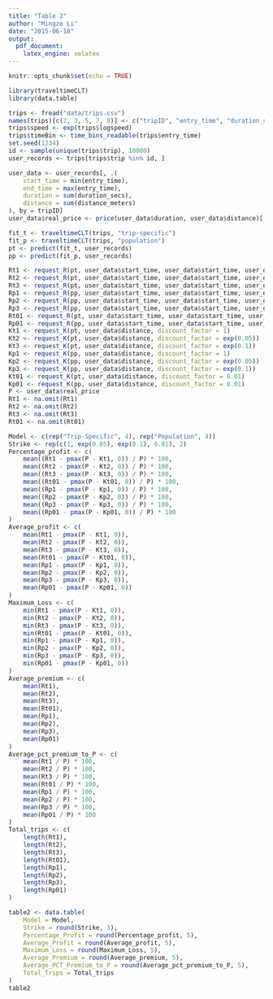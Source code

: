 ```yaml
---
title: "Table 2"
author: "Mingze Li"
date: "2015-06-18"
output:
  pdf_document:
    latex_engine: xelatex
---
```

```r
knitr::opts_chunk$set(echo = TRUE)
```
```r
library(traveltimeCLT)
library(data.table)
```

```r
trips <- fread("data/trips.csv")
names(trips)[c(2, 3, 5, 7, 8)] <- c("tripID", "entry_time", "duration_secs", "distance_meters", "linkID")
trips$speed <- exp(trips$logspeed)
trips$timeBin <- time_bins_readable(trips$entry_time)
set.seed(1234)
id <- sample(unique(trips$trip), 10000)
user_records <- trips[trips$trip %in% id, ]
```

```r
user_data <- user_records[, .(
    start_time = min(entry_time),
    end_time = max(entry_time),
    duration = sum(duration_secs),
    distance = sum(distance_meters)
), by = tripID]
user_data$real_price <- price(user_data$duration, user_data$distance)[, 1]
```




```r
fit_t <- traveltimeCLT(trips, "trip-specific")
fit_p <- traveltimeCLT(trips, "population")
pt <- predict(fit_t, user_records)
pp <- predict(fit_p, user_records)
```
```r
Rt1 <- request_R(pt, user_data$start_time, user_data$start_time, user_data$distance, K = 1, risk_free = 0)
Rt2 <- request_R(pt, user_data$start_time, user_data$start_time, user_data$distance, K = exp(0.05), risk_free = 0)
Rt3 <- request_R(pt, user_data$start_time, user_data$start_time, user_data$distance, K = exp(0.1), risk_free = 0)
Rp1 <- request_R(pp, user_data$start_time, user_data$start_time, user_data$distance, K = 1, risk_free = 0)
Rp2 <- request_R(pp, user_data$start_time, user_data$start_time, user_data$distance, K = exp(0.05), risk_free = 0)
Rp3 <- request_R(pp, user_data$start_time, user_data$start_time, user_data$distance, K = exp(0.1), risk_free = 0)
Rt01 <- request_R(pt, user_data$start_time, user_data$start_time, user_data$distance, K = 0.01, risk_free = 0)
Rp01 <- request_R(pp, user_data$start_time, user_data$start_time, user_data$distance, K = 0.01, risk_free = 0)
Kt1 <- request_K(pt, user_data$distance, discount_factor = 1)
Kt2 <- request_K(pt, user_data$distance, discount_factor = exp(0.05))
Kt3 <- request_K(pt, user_data$distance, discount_factor = exp(0.1))
Kp1 <- request_K(pp, user_data$distance, discount_factor = 1)
Kp2 <- request_K(pp, user_data$distance, discount_factor = exp(0.05))
Kp3 <- request_K(pp, user_data$distance, discount_factor = exp(0.1))
Kt01 <- request_K(pt, user_data$distance, discount_factor = 0.01)
Kp01 <- request_K(pp, user_data$distance, discount_factor = 0.01)
P <- user_data$real_price
Rt1 <- na.omit(Rt1)
Rt2 <- na.omit(Rt2)
Rt3 <- na.omit(Rt3)
Rt01 <- na.omit(Rt01)
```

```r
Model <- c(rep("Trip-Specific", 4), rep("Population", 4))
Strike <- rep(c(1, exp(0.05), exp(0.1), 0.01), 2)
Percentage_profit <- c(
    mean((Rt1 - pmax(P - Kt1, 0)) / P) * 100,
    mean((Rt2 - pmax(P - Kt2, 0)) / P) * 100,
    mean((Rt3 - pmax(P - Kt3, 0)) / P) * 100,
    mean((Rt01 - pmax(P - Kt01, 0)) / P) * 100,
    mean((Rp1 - pmax(P - Kp1, 0)) / P) * 100,
    mean((Rp2 - pmax(P - Kp2, 0)) / P) * 100,
    mean((Rp3 - pmax(P - Kp3, 0)) / P) * 100,
    mean((Rp01 - pmax(P - Kp01, 0)) / P) * 100
)
Average_profit <- c(
    mean(Rt1 - pmax(P - Kt1, 0)),
    mean(Rt2 - pmax(P - Kt2, 0)),
    mean(Rt3 - pmax(P - Kt3, 0)),
    mean(Rt01 - pmax(P - Kt01, 0)),
    mean(Rp1 - pmax(P - Kp1, 0)),
    mean(Rp2 - pmax(P - Kp2, 0)),
    mean(Rp3 - pmax(P - Kp3, 0)),
    mean(Rp01 - pmax(P - Kp01, 0))
)
Maximum_Loss <- c(
    min(Rt1 - pmax(P - Kt1, 0)),
    min(Rt2 - pmax(P - Kt2, 0)),
    min(Rt3 - pmax(P - Kt3, 0)),
    min(Rt01 - pmax(P - Kt01, 0)),
    min(Rp1 - pmax(P - Kp1, 0)),
    min(Rp2 - pmax(P - Kp2, 0)),
    min(Rp3 - pmax(P - Kp3, 0)),
    min(Rp01 - pmax(P - Kp01, 0))
)
Average_premium <- c(
    mean(Rt1),
    mean(Rt2),
    mean(Rt3),
    mean(Rt01),
    mean(Rp1),
    mean(Rp2),
    mean(Rp3),
    mean(Rp01)
)
Average_pct_premium_to_P <- c(
    mean(Rt1 / P) * 100,
    mean(Rt2 / P) * 100,
    mean(Rt3 / P) * 100,
    mean(Rt01 / P) * 100,
    mean(Rp1 / P) * 100,
    mean(Rp2 / P) * 100,
    mean(Rp3 / P) * 100,
    mean(Rp01 / P) * 100
)
Total_trips <- c(
    length(Rt1),
    length(Rt2),
    length(Rt3),
    length(Rt01),
    length(Rp1),
    length(Rp2),
    length(Rp3),
    length(Rp01)
)
```

```r
table2 <- data.table(
    Model = Model,
    Strike = round(Strike, 3),
    Percentage_Profit = round(Percentage_profit, 5),
    Average_Profit = round(Average_profit, 5),
    Maximum_Loss = round(Maximum_Loss, 5),
    Average_Premium = round(Average_premium, 5),
    Average_PCT_Premium_to_P = round(Average_pct_premium_to_P, 5),
    Total_Trips = Total_trips
)
table2
```